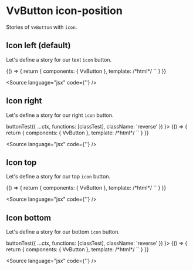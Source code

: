 
<Meta title="Components/Button/Props/icon-position" />

# VvButton icon-position

Stories of `VvButton` with `icon`.

## Icon left (default)

Let's define a story for our text `icon` button.

<Canvas>
	<Story name="icon-left" play={buttonTest}>
		{() => {
			return {
				components: { VvButton },
				template:
					/*html*/
					`<vv-button label="Like" icon="heart" />`
			}
		}}
	</Story>
</Canvas>

<Source language="jsx" code={'<vv-button label="Icon left" icon="heart" />'} />

## Icon right

Let's define a story for our right `icon` button.

<Canvas>
	<Story
		name="icon-right"
		play={(ctx) =>
			buttonTest({
				...ctx,
				functions: [classTest],
				className: 'reverse'
			})
		}>
		{() => {
			return {
				components: { VvButton },
				template:
					/*html*/
					`<vv-button label="Icon right" icon="heart" icon-position="right" />`
			}
		}}
	</Story>
</Canvas>

<Source
	language="jsx"
	code={'<vv-button label="Icon right" icon="heart" icon-position="right" />'}
/>

## Icon top

Let's define a story for our top `icon` button.

<Canvas>
	<Story name="icon-top" play={buttonTest}>
		{() => {
			return {
				components: { VvButton },
				template:
					/*html*/
					`<vv-button label="Icon top" icon="heart" icon-position="top" />`
			}
		}}
	</Story>
</Canvas>

<Source
	language="jsx"
	code={'<vv-button label="Icon top" icon="heart" icon-position="top" />'}
/>

## Icon bottom

Let's define a story for our bottom `icon` button.

<Canvas>
	<Story
		name="icon-bottom"
		play={(ctx) =>
			buttonTest({
				...ctx,
				functions: [classTest],
				className: 'reverse'
			})
		}>
		{() => {
			return {
				components: { VvButton },
				template:
					/*html*/
					`<vv-button label="Icon bottom" icon="heart" icon-position="bottom" />`
			}
		}}
	</Story>
</Canvas>

<Source
	language="jsx"
	code={'<vv-button label="Icon top" icon="heart" icon-position="bottom" />'}
/>
